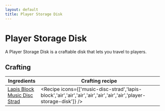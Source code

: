 ```yaml
---
layout: default
title: Player Storage Disk
---
```



Player Storage Disk
===================

A Player Storage Disk is a craftable disk that lets you travel to players.

## Crafting

| Ingredients | Crafting recipe |
| ----------- | --------------- |
| [Lapis Block](https://minecraft.wiki/w/Lapis_Block)<br/>[Music Disc Strad](https://minecraft.wiki/w/Music_Disc_Strad) | <Recipe icons={['music-disc-strad','lapis-block','air','air','air','air','air','air','air','player-storage-disk']} /> |